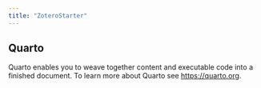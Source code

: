 ```yaml
---
title: "ZoteroStarter"
---
```


## Quarto

Quarto enables you to weave together content and executable code into a finished document. To learn more about Quarto see <https://quarto.org>.
